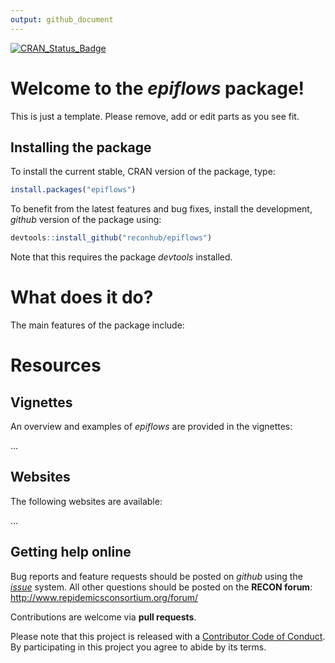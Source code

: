 ```yaml
---
output: github_document
---
```


[![CRAN_Status_Badge](http://www.r-pkg.org/badges/version/epiflows)](https://cran.r-project.org/package=epiflows)

# Welcome to the *epiflows* package!

This is just a template. Please remove, add or edit parts as you see fit.

## Installing the package

To install the current stable, CRAN version of the package, type:
```r
install.packages("epiflows")
```

To benefit from the latest features and bug fixes, install the development, *github* version of the package using:
```r
devtools::install_github("reconhub/epiflows")
```

Note that this requires the package *devtools* installed.


# What does it do?

The main features of the package include:



# Resources

## Vignettes

An overview and examples of *epiflows* are provided in the vignettes:

...

## Websites

The following websites are available:

...

## Getting help online

Bug reports and feature requests should be posted on *github* using the [*issue*](http://github.com/reconhub/epiflows/issues) system. All other questions should be posted on the **RECON forum**: <br>
[http://www.repidemicsconsortium.org/forum/](http://www.repidemicsconsortium.org/forum/)

Contributions are welcome via **pull requests**.

Please note that this project is released with a [Contributor Code of Conduct](CONDUCT.md). By participating in this project you agree to abide by its terms.

